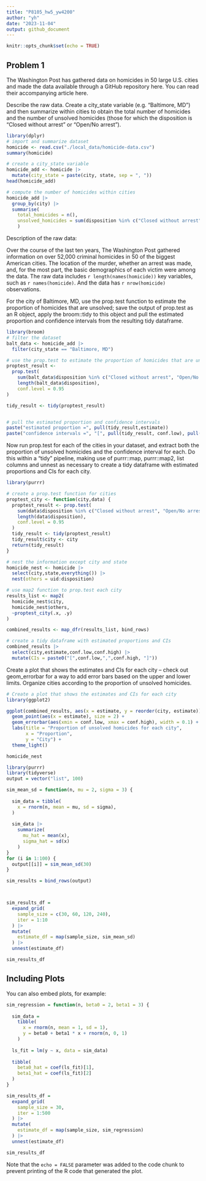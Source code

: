 ```yaml
---
title: "P8105_hw5_yw4200"
author: "yh"
date: "2023-11-04"
output: github_document
---
```


```r
knitr::opts_chunk$set(echo = TRUE)
```

## Problem 1

The Washington Post has gathered data on homicides in 50 large U.S. cities and made the data available through a GitHub repository here. You can read their accompanying article here.

Describe the raw data. Create a city_state variable (e.g. “Baltimore, MD”) and then summarize within cities to obtain the total number of homicides and the number of unsolved homicides (those for which the disposition is “Closed without arrest” or “Open/No arrest”).
```r
library(dplyr)
# import and summarize dataset
homicide <- read.csv("./local_data/homicide-data.csv")
summary(homicide)

# create a city_state variable 
homicide_add <- homicide |>
  mutate(city_state = paste(city, state, sep = ", ")) 
head(homicide_add)

# compute the number of homicides within cities
homicide_add |>
  group_by(city) |>
  summarise(
    total_homicides = n(), 
    unsolved_homicides = sum(disposition %in% c("Closed without arrest", "Open/No arrest"))
    )

```
Description of the raw data:

Over the course of the last ten years, The Washington Post gathered information on over 52,000 criminal homicides in 50 of the biggest American cities. The location of the murder, whether an arrest was made, and, for the most part, the basic demographics of each victim were among the data. The raw data includes `r length(names(homicide))` key variables, such as `r names(homicide)`. And the data has `r nrow(homicide)` observations.

For the city of Baltimore, MD, use the prop.test function to estimate the proportion of homicides that are unsolved; save the output of prop.test as an R object, apply the broom::tidy to this object and pull the estimated proportion and confidence intervals from the resulting tidy dataframe.
```r
library(broom)
# filter the dataset
balt_data <- homicide_add |>
  filter(city_state == "Baltimore, MD")

# use the prop.test to estimate the proportion of homicides that are unsolved
proptest_result <-
  prop.test(
    sum(balt_data$disposition %in% c("Closed without arrest", "Open/No arrest")),
    length(balt_data$disposition),
    conf.level = 0.95
)

tidy_result <- tidy(proptest_result)


# pull the estimated proportion and confidence intervals
paste("estimated proportion =", pull(tidy_result,estimate))
paste("confidence intervals =", "[", pull(tidy_result, conf.low), pull(tidy_result, conf.high), "]")
```

Now run prop.test for each of the cities in your dataset, and extract both the proportion of unsolved homicides and the confidence interval for each. Do this within a “tidy” pipeline, making use of purrr::map, purrr::map2, list columns and unnest as necessary to create a tidy dataframe with estimated proportions and CIs for each city.
```r
library(purrr)

# create a prop.test function for cities
proptest_city <- function(city,data) {
  proptest_result <- prop.test(
    sum(data$disposition %in% c("Closed without arrest", "Open/No arrest")),
    length(data$disposition),
    conf.level = 0.95
  )
  tidy_result <- tidy(proptest_result)
  tidy_result$city <- city
  return(tidy_result)
}

# nest the information except city and state
homicide_nest <- homicide |>
  select(city,state,everything()) |> 
  nest(others = uid:disposition)

# use map2 function to prop.test each city
results_list <- map2(
  homicide_nest$city,
  homicide_nest$others,
  ~proptest_city(.x, .y)
)

combined_results <- map_dfr(results_list, bind_rows) 

# create a tidy dataframe with estimated proportions and CIs
combined_results |> 
  select(city,estimate,conf.low,conf.high) |>
  mutate(CIs = paste0("[",conf.low,",",conf.high, "]"))
```
Create a plot that shows the estimates and CIs for each city – check out geom_errorbar for a way to add error bars based on the upper and lower limits. Organize cities according to the proportion of unsolved homicides.

```r
# Create a plot that shows the estimates and CIs for each city
library(ggplot2)

ggplot(combined_results, aes(x = estimate, y = reorder(city, estimate))) +
  geom_point(aes(x = estimate), size = 2) +
  geom_errorbar(aes(xmin = conf.low, xmax = conf.high), width = 0.1) +
  labs(title = "Proportion of unsolved homicides for each city",
       x = "Proportion",
       y = "City") +
  theme_light()
```

```r
homicide_nest
```
```r
library(purrr)
library(tidyverse)
output = vector("list", 100)

sim_mean_sd = function(n, mu = 2, sigma = 3) {
  
  sim_data = tibble(
    x = rnorm(n, mean = mu, sd = sigma),
  )
  
  sim_data |> 
    summarize(
      mu_hat = mean(x),
      sigma_hat = sd(x)
    )
}
for (i in 1:100) {
  output[[i]] = sim_mean_sd(30)
}

sim_results = bind_rows(output)



sim_results_df = 
  expand_grid(
    sample_size = c(30, 60, 120, 240),
    iter = 1:10
  ) |> 
  mutate(
    estimate_df = map(sample_size, sim_mean_sd)
  ) |> 
  unnest(estimate_df)

sim_results_df
```

## Including Plots

You can also embed plots, for example:

```r
sim_regression = function(n, beta0 = 2, beta1 = 3) {
  
  sim_data = 
    tibble(
      x = rnorm(n, mean = 1, sd = 1),
      y = beta0 + beta1 * x + rnorm(n, 0, 1)
    )
  
  ls_fit = lm(y ~ x, data = sim_data)
  
  tibble(
    beta0_hat = coef(ls_fit)[1],
    beta1_hat = coef(ls_fit)[2]
  )
}

sim_results_df = 
  expand_grid(
    sample_size = 30,
    iter = 1:500
  ) |> 
  mutate(
    estimate_df = map(sample_size, sim_regression)
  ) |> 
  unnest(estimate_df)

sim_results_df
```

Note that the `echo = FALSE` parameter was added to the code chunk to prevent printing of the R code that generated the plot.
